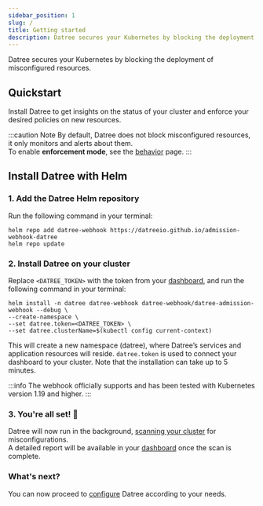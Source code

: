```yaml
---
sidebar_position: 1
slug: /
title: Getting started
description: Datree secures your Kubernetes by blocking the deployment of misconfigured resources
---
```



Datree secures your Kubernetes by blocking the deployment of misconfigured resources.

## Quickstart

Install Datree to get insights on the status of your cluster and enforce your desired policies on new resources.

:::caution Note
By default, Datree does not block misconfigured resources, it only monitors and alerts about them.  
To enable **enforcement mode**, see the [behavior](/configuration/behavior) page.
:::

## Install Datree with Helm

### 1. Add the Datree Helm repository
Run the following command in your terminal:
```terminal
helm repo add datree-webhook https://datreeio.github.io/admission-webhook-datree
helm repo update
```

### 2. Install Datree on your cluster
Replace `<DATREE_TOKEN>` with the token from your [dashboard](https://app.datree.io/), and run the following command in your terminal:  
```terminal
helm install -n datree datree-webhook datree-webhook/datree-admission-webhook --debug \
--create-namespace \
--set datree.token=<DATREE_TOKEN> \
--set datree.clusterName=$(kubectl config current-context)
```

This will create a new namespace (datree), where Datree’s services and application resources will reside. `datree.token` is used to connect your dashboard to your cluster. Note that the installation can take up to 5 minutes.

:::info
The webhook officially supports and has been tested with Kubernetes version 1.19 and higher.
:::

### 3. You're all set! 🎉
Datree will now run in the background, [scanning your cluster](/configuration/cluster-scan) for misconfigurations.  
A detailed report will be available in your [dashboard](https://app.datree.io/) once the scan is complete.

### What's next?

You can now proceed to [configure](/configuration/behavior) Datree according to your needs.
